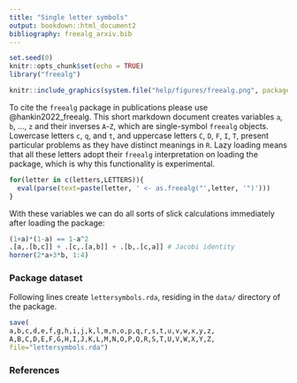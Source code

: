 ```yaml
---
title: "Single letter symbols"
output: bookdown::html_document2
bibliography: freealg_arxiv.bib
---
```


```r
set.seed(0)
knitr::opts_chunk$set(echo = TRUE)
library("freealg")
```

```r
knitr::include_graphics(system.file("help/figures/freealg.png", package = "freealg"))
```

To cite the `freealg` package in publications please use
@hankin2022_freealg.  This short markdown document creates variables
`a`, `b`, $\ldots$, `z` and their inverses `A`-`Z`, which are
single-symbol `freealg` objects.  Lowercase letters `c`, `q`, and `t`,
and uppercase letters `C`, `D`, `F`, `I`, `T`, present particular
problems as they have distinct meanings in `R`.  Lazy loading means
that all these letters adopt their `freealg` interpretation on loading
the package, which is why this functionality is experimental.

```r
for(letter in c(letters,LETTERS)){
  eval(parse(text=paste(letter, ' <- as.freealg("',letter, '")')))
}
```

With these variables we can do all sorts of slick calculations
immediately after loading the package:


```r
(1+a)*(1-a) == 1-a^2
.[a,.[b,c]] + .[c,.[a,b]] + .[b,.[c,a]] # Jacobi identity
horner(2*a+3*b, 1:4)
```

### Package dataset {-}

Following lines create `lettersymbols.rda`, residing in the `data/` directory
of the package.

```r
save(
a,b,c,d,e,f,g,h,i,j,k,l,m,n,o,p,q,r,s,t,u,v,w,x,y,z,
A,B,C,D,E,F,G,H,I,J,K,L,M,N,O,P,Q,R,S,T,U,V,W,X,Y,Z,
file="lettersymbols.rda")
```

### References {-}